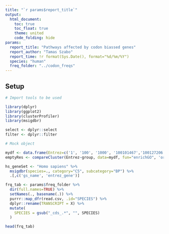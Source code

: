 ```yaml
---
title: "`r params$report_title`"
output: 
  html_document:
    toc: true
    toc_float: true
    theme: united
    code_folding: hide
params:
  report_title: "Pathways affected by codon biassed genes"
  report_author: "Tamas Szabo"
  report_time: !r format(Sys.Date(), format="%d/%m/%Y")
  species: "human"
  freq_folder: "../codon_freqs"
---
```


## Setup

```r
# Import tools to be used

library(dplyr)
library(ggplot2)
library(clusterProfiler)
library(msigdbr)

select <- dplyr::select
filter <- dplyr::filter
```

```r
# Mock object

mydf <- data.frame(Entrez=c('1', '100', '1000', '100101467','100127206', '100128071'), group = c('A', 'A', 'A', 'B', 'B', 'B'))
emptyRes <- compareCluster(Entrez~group, data=mydf, fun="enrichGO", 'org.Hs.eg.db')
```

```r
hs_geneSet <- "Homo sapiens" %>%
  msigdbr(species=., category="C5", subcategory="BP") %>%
  .[,c('gs_name', 'entrez_gene')]
```

```r
frq_tab <- params$freq_folder %>%
  dir(full.names=TRUE) %>%
  setNames(., basename(.)) %>%
  purrr::map_dfr(read.csv, .id="SPECIES") %>%
  dplyr::rename(TRANSCRIPT = X) %>%
  mutate(
    SPECIES = gsub("_cds_.*", "", SPECIES)
  )

head(frq_tab)
```